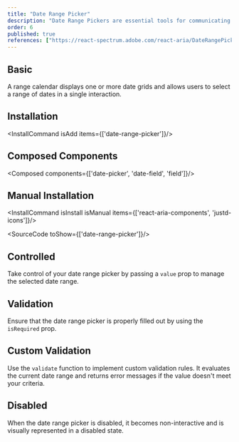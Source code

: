 ```yaml
---
title: "Date Range Picker"
description: "Date Range Pickers are essential tools for communicating date-based information to users effectively, enhancing the interaction experience with precise date selections."
order: 6
published: true
references: ["https://react-spectrum.adobe.com/react-aria/DateRangePicker.html#props"]
---
```


## Basic

A range calendar displays one or more date grids and allows users to select a range of dates in a single interaction.
<How minW72 toUse="date-and-time/date-range-picker-demo" />

## Installation
<InstallCommand isAdd items={['date-range-picker']}/>

## Composed Components
<Composed components={['date-picker', 'date-field', 'field']}/>

## Manual Installation
<InstallCommand isInstall isManual items={['react-aria-components', 'justd-icons']}/>

<SourceCode toShow={['date-range-picker']}/>

## Controlled
Take control of your date range picker by passing a `value` prop to manage the selected date range.
<How minW72 toUse="date-and-time/date-range-picker-controlled-demo" />

## Validation
Ensure that the date range picker is properly filled out by using the `isRequired` prop.
<How minW72 toUse="date-and-time/date-range-picker-validation-demo" />

## Custom Validation
Use the `validate` function to implement custom validation rules. It evaluates the current date range and returns error messages if the value doesn't meet your criteria.
<How minW72 toUse="date-and-time/date-range-picker-custom-validation-demo" />

## Disabled
When the date range picker is disabled, it becomes non-interactive and is visually represented in a disabled state.
<How minW72 toUse="date-and-time/date-range-picker-disabled-demo" />
